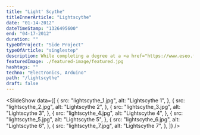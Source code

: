 ```yaml
---
title: "Light' Scythe"
titleInnerArticle: "Lightscythe"
date: "01-14-2012"
dateTimeStamp: "1326495600"
end: "04-17-2012"
duration: ""
typeOfProject: "Side Project"
typeOfArticle: "singlestep"
description: While completing a degree at a <a href="https://www.eseo.fr" target="_blank">“Grande école de la transformation numérique”</a>, I convinced a <a href="https://www.linkedin.com/in/ulysse-guigon/" target="_blank">friend</a> to team up and initiate the Lightscythe side project.<br><br>Using micro-controllers, long exposure photography and open-source electronics, we coded a program that projects images with a lightsaber<span>:</span> the LightScythe.<br><br>Original idea<span>:</span> <a href="https://tinkerings.org/" target="_blank">Gavin Smith</a>.
featuredImage: ./featured-image/featured.jpg
hashtags: ""
techno: "Electronics, Arduino"
path: "/lightscythe"
draft: false
---
```


<SlideShow data={[
        {
            src: "lightscythe_1.jpg",
            alt: "Lightscythe 1",
        },
        {
            src: "lightscythe_2.jpg",
            alt: "Lightscythe 2",
        },
        {
            src: "lightscythe_3.jpg",
            alt: "Lightscythe 3",
        },
        {
            src: "lightscythe_4.jpg",
            alt: "Lightscythe 4",
        },
        {
            src: "lightscythe_5.jpg",
            alt: "Lightscythe 5",
        },
        {
            src: "lightscythe_6.jpg",
            alt: "Lightscythe 6",
        },
        {
            src: "lightscythe_7.jpg",
            alt: "Lightscythe 7",
        },
    ]} />
